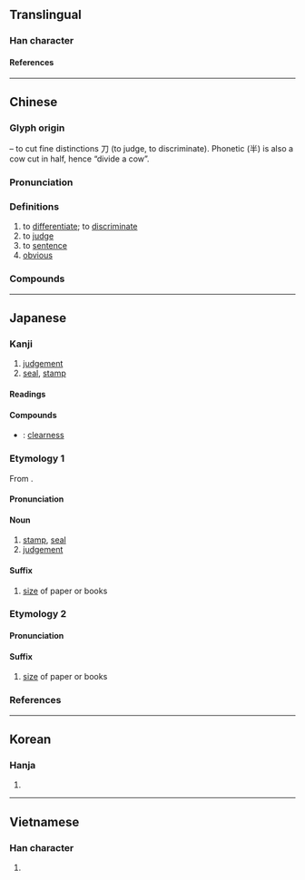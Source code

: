 {{also|刊}}
{{character info}}
==Translingual==
{{CJKV-forms|判|判|判|判}}

===Han character===
{{Han char|rn=18|rad=刀|as=05|sn=7|four=92500|canj=FQLN|ids=⿰半刂}}

====References====
{{Han ref|kx=0138.110|dkj=01923|dj=0311.120|hdz=10331.050|uh=5224}}

----

==Chinese==
{{zh-forms}}

===Glyph origin===
{{Han etym}}
{{Han compound|半|t1=half (cow)|刀|t2=knife|alt2=刂|ls=psc|c2=s|c1=p}} – to cut fine distinctions 刀 (to judge, to discriminate). Phonetic (半) is also a cow cut in half, hence “divide a cow”.

===Pronunciation===
{{zh-pron
|m=pàn
|m-s=
|c=pun3
|c-t=
|g=
|h=pfs=phan
|j=pan3
|mb=pu̿ing
|md=puáng
|mn=ml:phoàn/tw:phàn/phòaⁿ
|mn_note=phoàn/phàn - literary; phòaⁿ - vernacular
|mn-t=puang3/puêng3/puan3
|mn-t_note=puang3/puêng3 - literary (puêng3 - Chaozhou); puan3 - vernacular
|w=
|x=
|mc=y
|oc=y
|cat=v,a
}}

===Definitions===
{{zh-hanzi}}

# to [[differentiate]]; to [[discriminate]]
# to [[judge]]
# to [[sentence]]
# [[obvious]]

===Compounds===
{{zh-der|判別|國際裁判|價值判斷|天壤之判|判斷詞|判決離婚|判若兩人|判正|判斷句|判酩酊|判如天壤|判事|和平談判|判教|剖判|判官筆|判若鴻溝|公判|判明|判處|判斷力|判斛|判讀|判若天淵|判書|入關談判|判決|判斷能力|判定|判詞|判押|判決書|審判|判死|宣判|判然不合|判渙|判衙|州判|堂判|判刑|判語|判官頭|判若雲泥|判罪|審判長|判官|判例|分首判袂|判斷|審判官|判司|改判|批判|既判力|確定判決|批紅判白|研判|批判哲學|火判|混合裁判|通判|評判員|裁判書|電子裁判|巡迴審判|評判人|除權判決|限武談判|非常審判|花判|談判代表|軍事審判|終局裁判|邊界談判|談判|鐵面判官|舞判|軍法審判|誤判|跳判官|裁判員|評判|裁判|輕判}}

----

==Japanese==

===Kanji===
{{ja-kanji|grade=5|rs=刀05}}

# [[judgement]]
# [[seal]], [[stamp]]

====Readings====
{{ja-readings
|goon=はん
|kanon=はん
|kanyoon=ばん
|kun=わか-る, わかれる, わかつ
}}

====Compounds====
{{der-top|Compounds}}
* {{ja-r|判然|はんぜん}}: [[clearness]]
{{der-bottom}}

===Etymology 1===
{{ja-kanjitab|はん|yomi=o}}
From {{der|ja|ltc|-|sort=はん}} {{m|zh|判|tr=phan<sup>H</sup>}}.

====Pronunciation====
{{ja-pron|yomi=o|はん|acc=1|acc_ref=DJR,NHK}}

====Noun====
{{ja-noun|はん}}

# [[stamp]], [[seal]]
# [[judgement]]

====Suffix====
{{ja-pos|suffix|はん}}

# [[size]] of paper or books

===Etymology 2===
{{ja-kanjitab|ばん|yomi=kanyoon}}

====Pronunciation====
{{ja-pron|yomi=kanyoon|ばん|acc=1|acc_ref=NHK}}

====Suffix====
{{ja-pos|suffix|ばん}}

# [[size]] of paper or books

===References===
<references/>

----

==Korean==

===Hanja===
{{ko-hanja|판}}

# {{rfdef|ko|sort=刀05}}

----

==Vietnamese==

===Han character===
{{vi-readings|reading=phán|rs=刀05}}

# {{rfdef|vi}}